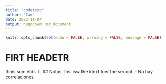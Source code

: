 ```yaml
---
title: "codetest"
author: "Iam"
date: 2022-11-07
output: hugodown::md_document
---
```

```r
knitr::opts_chunk$set(echo = FALSE, warning = FALSE, message = FALSE)
```


#  FIRT HEADETR
thhis som etds
T.
## Notas
Thsi isw the ktext foer the seconf.
- No hay correlaciones
